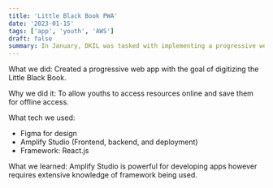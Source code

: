 ```yaml
---
title: 'Little Black Book PWA'
date: '2023-01-15'
tags: ['app', 'youth', 'AWS']
draft: false
summary: In January, DKIL was tasked with implementing a progressive web app for youth so that they had access to vital resources both online and offline
---
```


What we did:
Created a progressive web app with the goal of digitizing the Little Black Book.

Why we did it:
To allow youths to access resources online and save them for offline access.

What tech we used:

- Figma for design
- Amplify Studio (Frontend, backend, and deployment)
- Framework: React.js

What we learned:
Amplify Studio is powerful for developing apps however requires extensive knowledge of framework being used.
